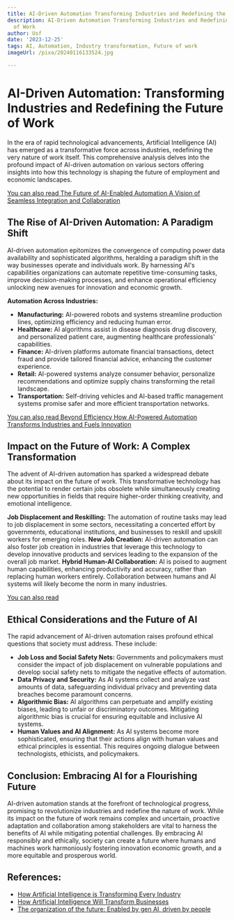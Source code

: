 ```yaml
---
title: AI-Driven Automation Transforming Industries and Redefining the Future of Work
description: AI-Driven Automation Transforming Industries and Redefining the Future
  of Work
author: Usf
date: '2023-12-25'
tags: AI, Automation, Industry transformation, Future of work
imageUrl: /pixa/20240116133524.jpg

---
```

# AI-Driven Automation: Transforming Industries  and Redefining the Future of Work

In the  era of rapid technological advancements, Artificial Intelligence (AI) has  emerged as  a transformative force across industries, redefining the  very nature of work itself. This comprehensive analysis delves into the profound impact of AI-driven automation  on various sectors  offering insights into how this technology is shaping the future of employment and  economic landscapes.

[You can also read The Future of AI-Enabled Automation A  Vision of Seamless Integration and Collaboration](The%20Future%20of%20AI-Enabled%20Automation%20A%20Vision%20of%20Seamless%20Integration%20and%20Collaboration)


## The  Rise  of AI-Driven Automation: A Paradigm Shift

AI-driven automation epitomizes the convergence of computing  power data  availability and sophisticated  algorithms, heralding a paradigm shift in the way businesses operate and individuals work.  By harnessing  AI's capabilities organizations  can automate repetitive time-consuming tasks, improve decision-making processes, and enhance operational efficiency unlocking new avenues for innovation and economic  growth.

**Automation Across Industries:**
- **Manufacturing:** AI-powered robots and systems streamline production lines, optimizing efficiency and reducing human error.
- **Healthcare:** AI algorithms  assist in disease diagnosis drug discovery, and personalized patient care, augmenting healthcare professionals' capabilities.
- **Finance:** AI-driven platforms automate  financial transactions,  detect fraud and provide tailored  financial advice, enhancing the customer experience.
- **Retail:** AI-powered systems analyze consumer behavior, personalize recommendations and optimize supply chains transforming the retail landscape.
- **Transportation:** Self-driving vehicles and  AI-based traffic management systems  promise safer and more efficient transportation networks.

[You can also read Beyond Efficiency How AI-Powered  Automation Transforms Industries and Fuels Innovation](Beyond%20Efficiency%20How%20AI-Powered%20Automation%20Transforms%20Industries%20and%20Fuels%20Innovation)


## Impact on the Future of Work: A Complex Transformation

The advent of AI-driven automation has sparked a widespread debate about its impact on the future of work. This transformative technology has the potential to render certain jobs obsolete while simultaneously creating new opportunities in fields that require higher-order thinking creativity, and emotional intelligence.

**Job Displacement and Reskilling:** The automation of routine tasks may lead to job displacement in some sectors, necessitating a concerted effort by governments, educational institutions,  and businesses to reskill  and upskill workers for emerging roles.
**New Job  Creation:** AI-driven automation  can also foster job creation in  industries that leverage this technology to develop innovative products and services leading to the  expansion of the overall job market.
**Hybrid Human-AI Collaboration:** AI is poised to augment human capabilities, enhancing productivity and accuracy, rather than replacing human workers entirely. Collaboration between humans and  AI systems  will likely become the norm in many industries.

[You can also  read ]()


## Ethical Considerations and the  Future of AI

The rapid advancement of AI-driven automation raises profound ethical  questions that society must address. These  include:

- **Job Loss and Social Safety Nets:** Governments and policymakers must consider the impact of  job displacement on vulnerable populations and develop social safety nets  to mitigate the negative effects of automation.
- **Data Privacy and Security:** As  AI systems collect and analyze vast  amounts of data, safeguarding individual privacy and preventing data breaches become paramount concerns.
- **Algorithmic Bias:** AI algorithms can perpetuate and amplify existing biases, leading  to unfair or discriminatory outcomes. Mitigating algorithmic  bias is crucial for  ensuring equitable and  inclusive AI systems.
- **Human Values and AI Alignment:** As AI systems become more sophisticated,  ensuring that their actions align with human values and ethical principles is essential. This requires  ongoing dialogue between technologists, ethicists, and policymakers.

## Conclusion: Embracing AI  for a Flourishing Future

AI-driven automation stands  at  the  forefront of technological progress, promising to revolutionize industries and redefine the nature of work. While its impact on  the future  of work remains complex and uncertain, proactive adaptation and collaboration among stakeholders are vital to harness the benefits of AI while mitigating  potential  challenges. By embracing AI  responsibly  and ethically, society can  create a future where humans and machines work harmoniously fostering innovation economic  growth, and a more equitable and  prosperous world.

## References:
- [How Artificial Intelligence is Transforming Every Industry](https://www.supplychainconnect.com/supply-chain-technology/article/21266348/how-artificial-intelligence-is-transforming-every-industry)
- [How Artificial Intelligence Will Transform Businesses](https://www.businessnewsdaily.com/9402-artificial-intelligence-business-trends.html)
- [The organization of the future: Enabled by gen AI, driven by people](https://www.mckinsey.com/capabilities/people-and-organizational-performance/our-insights/the-organization-of-the-future-enabled-by-gen-ai-driven-by-people)
